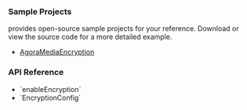 <PlatformWrapper platform="windows">

### Sample Projects

<Vg k="COMPANY" /> provides open-source sample projects for your reference. Download or view the source code for a more detailed example.

* [AgoraMediaEncryption](https://github.com/AgoraIO/API-Examples/tree/main/windows/APIExample/APIExample/Advanced/MediaEncrypt)

### API Reference

- <Link to="{{Global.API_REF_CPP_ROOT}}/class_irtcengine.html#api_irtcengine_enableencryption">`enableEncryption`</Link>
- <Link to="{{Global.API_REF_CPP_ROOT}}/class_encryptionconfig.html">`EncryptionConfig`</Link>

</PlatformWrapper>